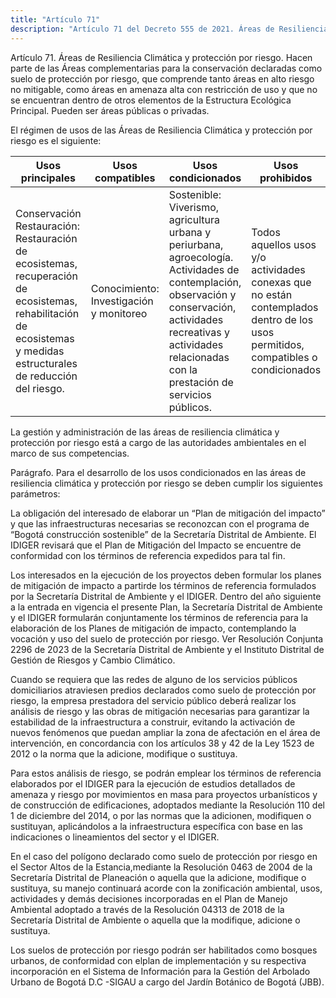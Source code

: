```yaml
---
title: "Artículo 71"
description: "Artículo 71 del Decreto 555 de 2021. Áreas de Resiliencia Climática y protección por riesgo."
---
```


Artículo 71. Áreas de Resiliencia Climática y protección por riesgo. Hacen parte de las Áreas complementarias para la conservación declaradas como suelo de protección por riesgo, que comprende tanto áreas en alto riesgo no mitigable, como áreas en amenaza alta con restricción de uso y que no se encuentran dentro de otros elementos de la Estructura Ecológica Principal. Pueden ser áreas públicas o privadas.
 
El régimen de usos de las Áreas de Resiliencia Climática y protección por riesgo es el siguiente:
 

| Usos principales | Usos compatibles | Usos condicionados | Usos prohibidos |
| --- | --- | --- | --- |
| Conservación <br> Restauración: Restauración de ecosistemas, recuperación de ecosistemas, rehabilitación de ecosistemas y medidas estructurales de reducción del riesgo. | Conocimiento: <br> Investigación y monitoreo | Sostenible: 	Viverismo, agricultura urbana y periurbana, agroecología. <br> Actividades de contemplación, observación y conservación, actividades recreativas y actividades relacionadas con la prestación de servicios públicos. | Todos aquellos usos y/o actividades conexas que no están contemplados dentro de los usos permitidos, <br> compatibles o condicionados |


 
La gestión y administración de las áreas de resiliencia climática y protección por riesgo está a cargo de las autoridades ambientales en el marco de sus competencias.
 
Parágrafo. Para el desarrollo de los usos condicionados en las áreas de resiliencia climática y protección por riesgo se deben cumplir los siguientes parámetros:
 
La obligación del interesado de elaborar un “Plan de mitigación del impacto” y que las infraestructuras necesarias se reconozcan con el programa de “Bogotá construcción sostenible” de la Secretaría Distrital de Ambiente. El IDIGER revisará que el Plan de Mitigación del Impacto se encuentre de conformidad con los términos de referencia expedidos para tal fin.
 
Los interesados en la ejecución de los proyectos deben formular los planes de mitigación de impacto a partirde los términos de referencia formulados por la Secretaría Distrital de Ambiente y el IDIGER. Dentro del año siguiente a la entrada en vigencia el presente Plan, la Secretaría Distrital de Ambiente y el IDIGER formularán conjuntamente los términos de referencia para la elaboración de los Planes de mitigación de impacto, contemplando la vocación y uso del suelo de protección por riesgo.
Ver Resolución Conjunta 2296 de 2023 de la Secretaría Distrital de Ambiente y el Instituto Distrital de Gestión de Riesgos y Cambio Climático.
 
Cuando se requiera que las redes de alguno de los servicios públicos domiciliarios atraviesen predios declarados como suelo de protección por riesgo, la empresa prestadora del servicio público deberá́ realizar los análisis de riesgo y las obras de mitigación necesarias para garantizar la estabilidad de la infraestructura a construir, evitando la activación de nuevos fenómenos que puedan ampliar la zona de afectación en el área de intervención, en concordancia con los artículos 38 y 42 de la Ley 1523 de 2012 o la norma que la adicione, modifique o sustituya.
 
Para estos análisis de riesgo, se podrán emplear los términos de referencia elaborados por el IDIGER para la ejecución de estudios detallados de amenaza y riesgo por movimientos en masa para proyectos urbanísticos y de construcción de edificaciones, adoptados mediante la Resolución 110 del 1 de diciembre del 2014, o por las normas que la adicionen, modifiquen o sustituyan, aplicándolos a la infraestructura específica con base en las indicaciones o lineamientos del sector y el IDIGER.
 
En el caso del polígono declarado como suelo de protección por riesgo en el Sector Altos de la Estancia,mediante la Resolución 0463 de 2004 de la Secretaría Distrital de Planeación o aquella que la adicione, modifique o sustituya, su manejo continuará acorde con la zonificación ambiental, usos, actividades y demás decisiones incorporadas en el Plan de Manejo Ambiental adoptado a través de la Resolución 04313 de 2018 de la Secretaría Distrital de Ambiente o aquella que la modifique, adicione o sustituya.
 
Los suelos de protección por riesgo podrán ser habilitados como bosques urbanos, de conformidad con elplan de implementación y su respectiva incorporación en el Sistema de Información para la Gestión del Arbolado Urbano de Bogotá D.C -SIGAU a cargo del Jardín Botánico de Bogotá (JBB).
